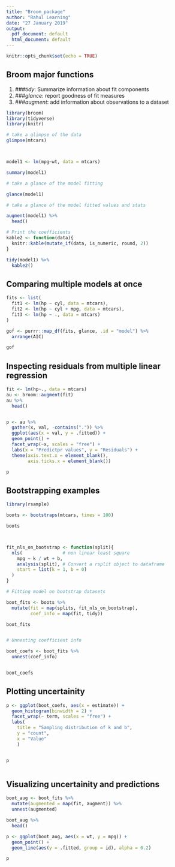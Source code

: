 ```yaml
---
title: "Broom_package"
author: "Rahul Learning"
date: "27 January 2019"
output:
  pdf_document: default
  html_document: default
---
```


```r
knitr::opts_chunk$set(echo = TRUE)
```

## Broom major functions

1. ###*tidy*: Summarize information about fit components
2. ###*glance*: report goodness of fit measures
3. ###*augment*: add information about observations to a dataset

```r
library(broom)
library(tidyverse)
library(knitr)

```


```r
# take a glimpse of the data
glimpse(mtcars)



model1 <- lm(mpg~wt, data = mtcars)

summary(model1)
```

```r
# take a glance of the model fitting 

glance(model1)


```

```r
# take a glance of the model fitted values and stats

augment(model1) %>% 
  head()


```

```r
# Print the coefficients
kable2 <- function(data){
  knitr::kable(mutate_if(data, is_numeric, round, 2))
}

tidy(model1) %>% 
  kable2()

```


## Comparing multiple models at once

```r

fits <- list(
  fit1 <- lm(hp ~ cyl, data = mtcars),
  fit2 <- lm(hp ~ cyl + mpg, data = mtcars),
  fit3 <- lm(hp ~ ., data = mtcars)
)

gof <- purrr::map_df(fits, glance, .id = "model") %>% 
  arrange(AIC)

gof

```



## Inspecting residuals from multiple linear regression


```r

fit <- lm(hp~., data = mtcars)
au <- broom::augment(fit)
au %>% 
  head()


p <- au %>% 
  gather(x, val, -contains(".")) %>% 
  ggplot(aes(x = val, y = .fitted)) +
  geom_point() +
  facet_wrap(~x, scales = "free") +
  labs(x = "Predictpr values", y = "Residuals") +
  theme(axis.text.x = element_blank(),
        axis.ticks.x = element_blank())

p
```


## Bootstrapping examples

```r
library(rsample)

boots <- bootstraps(mtcars, times = 100)

boots



fit_nls_on_bootstrap <- function(split){
  nls(               # non linear least square
    mpg ~ k / wt + b,
    analysis(split), # Convert a rsplit object to dataframe
    start = list(k = 1, b = 0)
  )
}

# Fitting model on bootstrap datasets

boot_fits <- boots %>%
  mutate(fit = map(splits, fit_nls_on_bootstrap),
         coef_info = map(fit, tidy))

boot_fits


# Unnesting coefficient info

boot_coefs <- boot_fits %>% 
  unnest(coef_info)


boot_coefs
```


## Plotting uncertainity
```r
p <- ggplot(boot_coefs, aes(x = estimate)) +
  geom_histogram(binwidth = 2) +
  facet_wrap(~ term, scales = "free") +
  labs(
    title = "Sampling distribution of k and b",
    y = "count",
    x = "Value"
    )


p



```


## Visualizing uncertainity and predictions


```r
boot_aug <- boot_fits %>% 
  mutate(augmented = map(fit, augment)) %>% 
  unnest(augmented)

boot_aug %>% 
  head()

p <- ggplot(boot_aug, aes(x = wt, y = mpg)) +
  geom_point() +
  geom_line(aes(y = .fitted, group = id), alpha = 0.2)

p

```